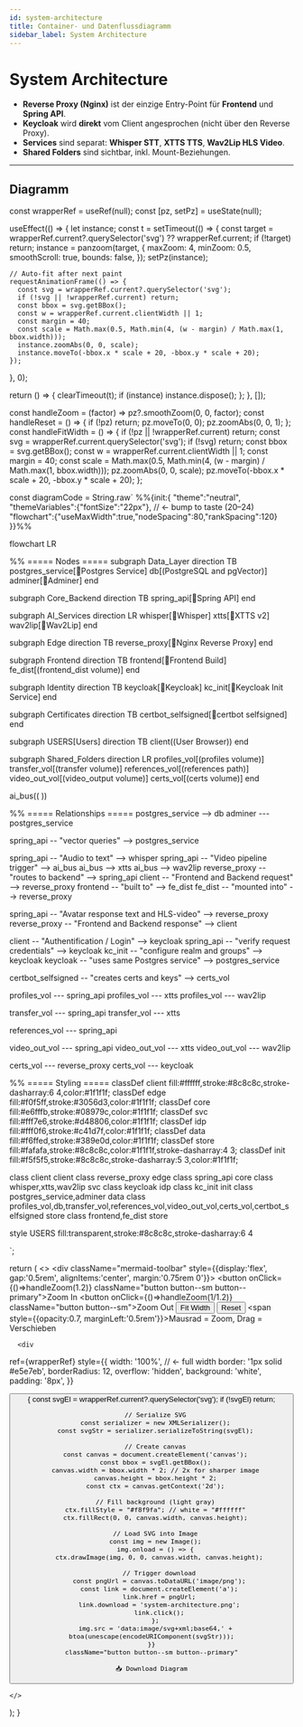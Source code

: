```yaml
---
id: system-architecture
title: Container- und Datenflussdiagramm
sidebar_label: System Architecture
---
```



# System Architecture

- **Reverse Proxy (Nginx)** ist der einzige Entry-Point für **Frontend** und **Spring API**.  
- **Keycloak** wird **direkt** vom Client angesprochen (nicht über den Reverse Proxy).  
- **Services** sind separat: **Whisper STT**, **XTTS TTS**, **Wav2Lip HLS Video**.  
- **Shared Folders** sind sichtbar, inkl. Mount-Beziehungen.

---

## Diagramm

  const wrapperRef = useRef(null);
  const [pz, setPz] = useState(null);

  useEffect(() => {
  let instance;
  const t = setTimeout(() => {
    const target = wrapperRef.current?.querySelector('svg') ?? wrapperRef.current;
    if (!target) return;
    instance = panzoom(target, {
      maxZoom: 4,
      minZoom: 0.5,
      smoothScroll: true,
      bounds: false,
    });
    setPz(instance);

    // Auto-fit after next paint
    requestAnimationFrame(() => {
      const svg = wrapperRef.current?.querySelector('svg');
      if (!svg || !wrapperRef.current) return;
      const bbox = svg.getBBox();
      const w = wrapperRef.current.clientWidth || 1;
      const margin = 40;
      const scale = Math.max(0.5, Math.min(4, (w - margin) / Math.max(1, bbox.width)));
      instance.zoomAbs(0, 0, scale);
      instance.moveTo(-bbox.x * scale + 20, -bbox.y * scale + 20);
    });
  }, 0);

  return () => { clearTimeout(t); if (instance) instance.dispose(); };
}, []);


  const handleZoom = (factor) => pz?.smoothZoom(0, 0, factor);
  const handleReset = () => { if (!pz) return; pz.moveTo(0, 0); pz.zoomAbs(0, 0, 1); };
  const handleFitWidth = () => {
    if (!pz || !wrapperRef.current) return;
    const svg = wrapperRef.current.querySelector('svg');
    if (!svg) return;
    const bbox = svg.getBBox();
    const w = wrapperRef.current.clientWidth || 1;
    const margin = 40;
    const scale = Math.max(0.5, Math.min(4, (w - margin) / Math.max(1, bbox.width)));
    pz.zoomAbs(0, 0, scale);
    pz.moveTo(-bbox.x * scale + 20, -bbox.y * scale + 20);
  };

  const diagramCode = String.raw`
%%{init:{
  "theme":"neutral",
  "themeVariables":{"fontSize":"22px"},   // ← bump to taste (20–24)
  "flowchart":{"useMaxWidth":true,"nodeSpacing":80,"rankSpacing":120}
}}%%

flowchart LR

%% ===== Nodes =====
subgraph Data_Layer
  direction TB
  postgres_service[🐋Postgres Service]
  db[(PostgreSQL and pgVector)]
  adminer[🐋Adminer]
end

subgraph Core_Backend
  direction TB
  spring_api[🐋Spring API]
end

subgraph AI_Services
  direction LR
  whisper[🐋Whisper]
  xtts[🐋XTTS v2]
  wav2lip[🐋Wav2Lip]
end

subgraph Edge
  direction TB
  reverse_proxy[🐋Nginx Reverse Proxy]
end

subgraph Frontend
  direction TB
  frontend[🐋Frontend Build]
  fe_dist[(frontend_dist volume)]
end

subgraph Identity
  direction TB
  keycloak[🐋Keycloak]
  kc_init[🐋Keycloak Init Service]
end

subgraph Certificates
  direction TB
  certbot_selfsigned[🐋certbot selfsigned]
end

subgraph USERS[Users]
  direction TB
  client((User Browser))
end

subgraph Shared_Folders
  direction LR
  profiles_vol[(profiles volume)]
  transfer_vol[(transfer volume)]
  references_vol[(references path)]
  video_out_vol[(video_output volume)]
  certs_vol[(certs volume)]
end

ai_bus(( ))

%% ===== Relationships =====
postgres_service --> db
adminer --- postgres_service

spring_api -- "vector queries" --> postgres_service

spring_api -- "Audio to text" --> whisper
spring_api -- "Video pipeline trigger" --> ai_bus
ai_bus --> xtts
ai_bus --> wav2lip
reverse_proxy -- "routes to backend" --> spring_api
client -- "Frontend and Backend request" --> reverse_proxy
frontend -- "built to" --> fe_dist
fe_dist -- "mounted into" --> reverse_proxy

spring_api -- "Avatar response text and HLS-video" --> reverse_proxy
reverse_proxy -- "Frontend and Backend response" --> client

client -- "Authentification / Login" --> keycloak
spring_api -- "verify request credentials" --> keycloak
kc_init -- "configure realm and groups" --> keycloak
keycloak -- "uses same Postgres service" --> postgres_service

certbot_selfsigned -- "creates certs and keys" --> certs_vol

profiles_vol --- spring_api
profiles_vol --- xtts
profiles_vol --- wav2lip

transfer_vol --- spring_api
transfer_vol --- xtts

references_vol --- spring_api

video_out_vol --- spring_api
video_out_vol --- xtts
video_out_vol --- wav2lip

certs_vol --- reverse_proxy
certs_vol --- keycloak

%% ===== Styling =====
classDef client fill:#ffffff,stroke:#8c8c8c,stroke-dasharray:6 4,color:#1f1f1f;
classDef edge fill:#f0f5ff,stroke:#3056d3,color:#1f1f1f;
classDef core fill:#e6fffb,stroke:#08979c,color:#1f1f1f;
classDef svc  fill:#fff7e6,stroke:#d48806,color:#1f1f1f;
classDef idp  fill:#fff0f6,stroke:#c41d7f,color:#1f1f1f;
classDef data fill:#f6ffed,stroke:#389e0d,color:#1f1f1f;
classDef store fill:#fafafa,stroke:#8c8c8c,color:#1f1f1f,stroke-dasharray:4 3;
classDef init fill:#f5f5f5,stroke:#8c8c8c,stroke-dasharray:5 3,color:#1f1f1f;

class client client
class reverse_proxy edge
class spring_api core
class whisper,xtts,wav2lip svc
class keycloak idp
class kc_init init
class postgres_service,adminer data
class profiles_vol,db,transfer_vol,references_vol,video_out_vol,certs_vol,certbot_selfsigned store
class frontend,fe_dist store

style USERS fill:transparent,stroke:#8c8c8c,stroke-dasharray:6 4

`;

  return (
    <>
      <div className="mermaid-toolbar" style={{display:'flex', gap:'0.5rem', alignItems:'center', margin:'0.75rem 0'}}>
        <button onClick={()=>handleZoom(1.2)} className="button button--sm button--primary">Zoom In</button>
        <button onClick={()=>handleZoom(1/1.2)} className="button button--sm">Zoom Out</button>
        <button onClick={handleFitWidth} className="button button--sm">Fit Width</button>
        <button onClick={handleReset} className="button button--sm button--secondary">Reset</button>
        <span style={{opacity:0.7, marginLeft:'0.5rem'}}>Mausrad = Zoom, Drag = Verschieben</span>
      </div>

      <div
  ref={wrapperRef}
  style={{
    width: '100%',            // ← full width
    border: '1px solid #e5e7eb',
    borderRadius: 12,
    overflow: 'hidden',
    background: 'white',
    padding: '8px',
  }}
>
  <Mermaid value={diagramCode} />
</div>
<div style={{ marginTop: '0.75rem' }}>
  <button
    onClick={() => {
      const svgEl = wrapperRef.current?.querySelector('svg');
      if (!svgEl) return;

      // Serialize SVG
      const serializer = new XMLSerializer();
      const svgStr = serializer.serializeToString(svgEl);

      // Create canvas
      const canvas = document.createElement('canvas');
      const bbox = svgEl.getBBox();
      canvas.width = bbox.width * 2; // 2x for sharper image
      canvas.height = bbox.height * 2;
      const ctx = canvas.getContext('2d');

      // Fill background (light gray)
      ctx.fillStyle = "#f8f9fa"; // white = "#ffffff"
      ctx.fillRect(0, 0, canvas.width, canvas.height);

      // Load SVG into Image
      const img = new Image();
      img.onload = () => {
        ctx.drawImage(img, 0, 0, canvas.width, canvas.height);

        // Trigger download
        const pngUrl = canvas.toDataURL('image/png');
        const link = document.createElement('a');
        link.href = pngUrl;
        link.download = 'system-architecture.png';
        link.click();
      };
      img.src = 'data:image/svg+xml;base64,' + btoa(unescape(encodeURIComponent(svgStr)));
    }}
    className="button button--sm button--primary"
  >
    📥 Download Diagram
  </button>
</div>


    </>
  );
}
